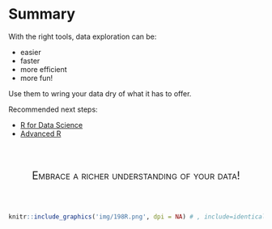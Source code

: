 # Summary



With the right tools, data exploration can be: 

- easier
- faster
- more efficient
- more fun!

Use them to wring your data dry of what it has to offer.

Recommended next steps: 

- [R for Data Science](http://r4ds.had.co.nz/)
- [Advanced R](http://adv-r.had.co.nz/)

<br><br>

<div style="font-variant:small-caps; font-size:150%; text-align:center", class='emph'>Embrace a richer understanding of your data!</div>

<br>
<br>

```r
knitr::include_graphics('img/198R.png', dpi = NA) # , include=identical(knitr:::pandoc_to(), 'html'
```

